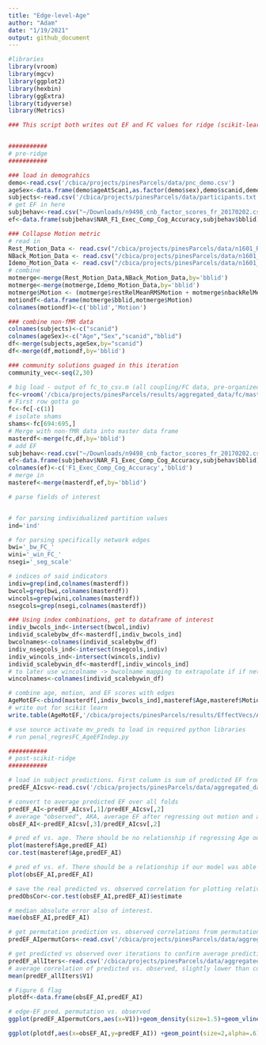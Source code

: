```yaml
---
title: "Edge-level-Age"
author: "Adam"
date: "1/19/2021"
output: github_document
---
```


```r
#libraries
library(vroom)
library(mgcv)
library(ggplot2)
library(hexbin)
library(ggExtra)
library(tidyverse)
library(Metrics)
```

```r
### This script both writes out EF and FC values for ridge (scikit-learn), and reads the resulting predictions back in for visualization


###########
# pre-ridge
###########
```

```r
### load in demograhics
demo<-read.csv('/cbica/projects/pinesParcels/data/pnc_demo.csv')
ageSex<-data.frame(demo$ageAtScan1,as.factor(demo$sex),demo$scanid,demo$bblid)
subjects<-read.csv('/cbica/projects/pinesParcels/data/participants.txt',header = F)
# get EF in here
subjbehav<-read.csv("~/Downloads/n9498_cnb_factor_scores_fr_20170202.csv")
ef<-data.frame(subjbehav$NAR_F1_Exec_Comp_Cog_Accuracy,subjbehav$bblid)

### Collapse Motion metric 
# read in
Rest_Motion_Data <- read.csv("/cbica/projects/pinesParcels/data/n1601_RestQAData_20170714.csv")
NBack_Motion_Data <- read.csv("/cbica/projects/pinesParcels/data/n1601_NBACKQAData_20181001.csv")
Idemo_Motion_Data <- read.csv("/cbica/projects/pinesParcels/data/n1601_idemo_FinalQA_092817.csv")
# combine
motmerge<-merge(Rest_Motion_Data,NBack_Motion_Data,by='bblid')
motmerge<-merge(motmerge,Idemo_Motion_Data,by='bblid')
motmerge$Motion <- (motmerge$restRelMeanRMSMotion + motmerge$nbackRelMeanRMSMotion + motmerge$idemoRelMeanRMSMotion)/3;
motiondf<-data.frame(motmerge$bblid,motmerge$Motion)
colnames(motiondf)<-c('bblid','Motion')

### combine non-fMR data
colnames(subjects)<-c("scanid")
colnames(ageSex)<-c("Age","Sex","scanid","bblid")
df<-merge(subjects,ageSex,by="scanid")
df<-merge(df,motiondf,by='bblid')

### community solutions guaged in this iteration
community_vec<-seq(2,30)

# big load - output of fc_to_csv.m (all coupling/FC data, pre-organized)
fc<-vroom('/cbica/projects/pinesParcels/results/aggregated_data/fc/master_fcfeats_rounded.csv')
# First row gotta go
fc<-fc[-c(1)]
# isolate shams
shams<-fc[694:695,]
# Merge with non-fMR data into master data frame
masterdf<-merge(fc,df,by='bblid')
# add EF
subjbehav<-read.csv("~/Downloads/n9498_cnb_factor_scores_fr_20170202.csv")
ef<-data.frame(subjbehav$NAR_F1_Exec_Comp_Cog_Accuracy,subjbehav$bblid)
colnames(ef)<-c('F1_Exec_Comp_Cog_Accuracy','bblid')
# merge in
masteref<-merge(masterdf,ef,by='bblid')

```

```r
# parse fields of interest 


# for parsing individualized partition values
ind='ind'

# for parsing specifically network edges
bwi='_bw_FC_'
wini='_win_FC_'
nsegi='_seg_scale'

# indices of said indicators
indiv=grep(ind,colnames(masterdf))
bwcol=grep(bwi,colnames(masterdf))
wincols=grep(wini,colnames(masterdf))
nsegcols=grep(nsegi,colnames(masterdf))

### Using index combinations, get to dataframe of interest
indiv_bwcols_ind<-intersect(bwcol,indiv)
individ_scalebybw_df<-masterdf[,indiv_bwcols_ind]
bwcolnames<-colnames(individ_scalebybw_df)
indiv_nsegcols_ind<-intersect(nsegcols,indiv)
indiv_wincols_ind<-intersect(wincols,indiv)
individ_scalebywin_df<-masterdf[,indiv_wincols_ind]
# to later use wincolname -> bwcolname mapping to extrapolate if if network is unimodal or transmodal along bwcol indices
wincolnames<-colnames(individ_scalebywin_df)
```

```r
# combine age, motion, and EF scores with edges
AgeMotEF<-cbind(masterdf[,indiv_bwcols_ind],masteref$Age,masteref$Motion,masteref$F1_Exec_Comp_Cog_Accuracy)
# write out for scikit learn
write.table(AgeMotEF,'/cbica/projects/pinesParcels/results/EffectVecs/AgeMotEF',sep=',', col.names = F,quote = F,row.names=F)

# use source activate mv_preds to load in required python libraries
# run penal_regresFC_AgeEFIndep.py
```

```r
###########
# post-scikit-ridge
###########
```

```r
# load in subject predictions. First column is sum of predicted EF from every instance in which this subject was randomly allocated to the testing 1/3rd. Second column is the number of times the subject was allocated to the testing 1.3rd.
predEF_AIcsv<-read.csv('/cbica/projects/pinesParcels/data/aggregated_data/SubjPreds_AI.csv',header=F)

# convert to average predicted EF over all folds
predEF_AI<-predEF_AIcsv[,1]/predEF_AIcsv[,2]
# average "observed", AKA, average EF after regressing out motion and age over folds
obsEF_AI<-predEF_AIcsv[,3]/predEF_AIcsv[,2]

# pred ef vs. age. There should be no relationship if regressing Age out of EF scores worked.
plot(masteref$Age,predEF_AI)
cor.test(masteref$Age,predEF_AI)

# pred ef vs. ef. There should be a relationship if our model was able to predict EF in unseen subjects.
plot(obsEF_AI,predEF_AI)

# save the real predicted vs. observed correlation for plotting relative to null distribution
predObsCor<-cor.test(obsEF_AI,predEF_AI)$estimate

# median absolute error also of interest.
mae(obsEF_AI,predEF_AI)

# get permutation prediction vs. observed correlations from permutation writeout
predEF_AIpermutCors<-read.csv('/cbica/projects/pinesParcels/data/aggregated_data/PermutPreds_AI.csv',header=F)

# get predicted vs observed over iterations to confirm average prediction (correlation)
predEF_allIters<-read.csv('/cbica/projects/pinesParcels/data/aggregated_data/Predicted_Obs_Cors.csv',header=F)
# average correlation of predicted vs. observed, slightly lower than correlation of average predicted vs. average observed
mean(predEF_allIters$V1)

# Figure 6 flag
plotdf<-data.frame(obsEF_AI,predEF_AI)
```

```r
# edge-EF pred. permutation vs. observed
ggplot(predEF_AIpermutCors,aes(x=V1))+geom_density(size=1.5)+geom_vline(xintercept = predObsCor,size=2,color='#BC3754')+theme_classic(base_size=18)+ylab('')+xlab('')+guides(y="none")+scale_x_continuous(breaks=c(-.3,0,.3,.6),limits=c(-.35,.6))

```


```r
ggplot(plotdf,aes(x=obsEF_AI,y=predEF_AI)) +geom_point(size=2,alpha=.6)+geom_smooth(method='lm',color='black',size=2)+theme_classic(base_size=25) + xlab("Observed") + ylab("Predicted")+ggtitle('Executive Function')
```

